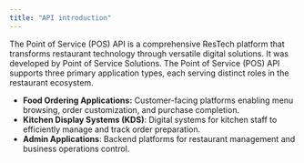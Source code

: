 ```yaml
---
title: "API introduction"
---
```


The Point of Service (POS) API is a comprehensive ResTech platform that transforms restaurant technology through versatile digital solutions. It was developed by Point of Service Solutions. The Point of Service (POS) API supports three primary application types, each serving distinct roles in the restaurant ecosystem. 

- **Food Ordering Applications:** Customer-facing platforms enabling menu browsing, order customization, and purchase completion.
- **Kitchen Display Systems (KDS)**: Digital systems for kitchen staff to efficiently manage and track order preparation.
- **Admin Applications**: Backend platforms for restaurant management and business operations control.
